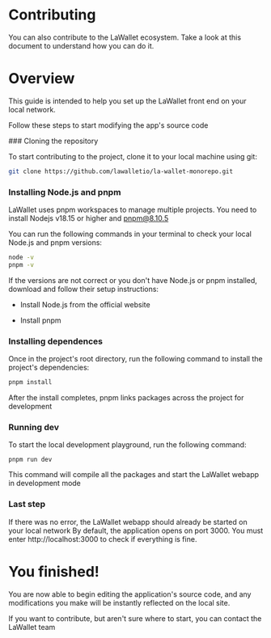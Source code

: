 
# Contributing

You can also contribute to the LaWallet ecosystem. Take a look at this document to understand how you can do it.

# Overview

This guide is intended to help you set up the LaWallet front end on your local network.

Follow these steps to start modifying the app's source code

<Steps>
### Cloning the repository

To start contributing to the project, clone it to your local machine using git:

```bash
git clone https://github.com/lawalletio/la-wallet-monorepo.git
```

### Installing Node.js and pnpm

LaWallet uses <Link className="text-blue-500" href="https://pnpm.io/workspaces">pnpm workspaces</Link> to manage multiple projects. You need to install Nodejs v18.15 or higher and pnpm@8.10.5

You can run the following commands in your terminal to check your local Node.js and pnpm versions:

```bash
node -v
pnpm -v
```

If the versions are not correct or you don't have Node.js or pnpm installed, download and follow their setup instructions:

- Install Node.js from the <Link className="text-blue-500" href="https://nodejs.org/en">official website</Link>

- Install <Link className="text-blue-500" href="https://pnpm.io/installation">pnpm</Link>

### Installing dependences

Once in the project's root directory, run the following command to install the project's dependencies:

```bash
pnpm install
```

After the install completes, pnpm links packages across the project for development

### Running dev

To start the local development playground, run the following command:

```
pnpm run dev
```

This command will compile all the packages and start the LaWallet webapp in development mode

### Last step

If there was no error, the LaWallet webapp should already be started on your local network
By default, the application opens on port 3000. You must enter http://localhost:3000 to check if everything is fine.

</Steps>

# You finished!

You are now able to begin editing the application's source code, and any modifications you make will be instantly reflected on the local site.

If you want to contribute, but aren't sure where to start, you can contact <Link className="text-blue-500" href="https://discord.lacrypta.ar">the LaWallet team</Link>
